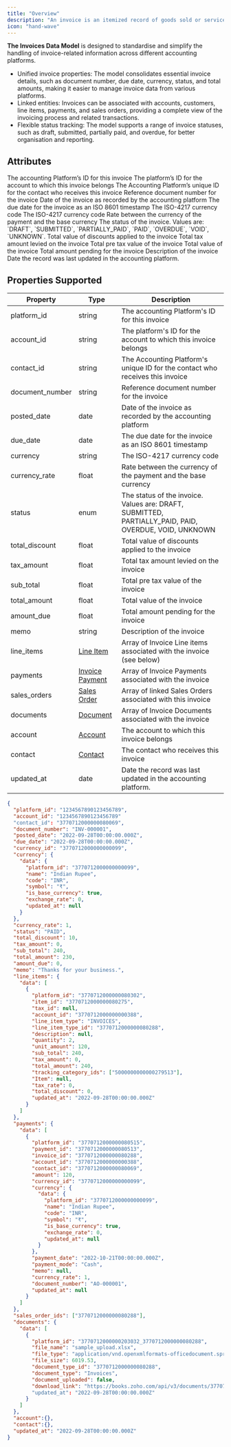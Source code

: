 ```yaml
---
title: "Overview"
description: "An invoice is an itemized record of goods sold or services provided to a customer."
icon: "hand-wave"
---
```


**The Invoices Data Model** is designed to standardise and simplify the handling of invoice-related information across different accounting platforms.

- Unified invoice properties: The model consolidates essential invoice details, such as document number, due date, currency, status, and total amounts, making it easier to manage invoice data from various platforms.
- Linked entities: Invoices can be associated with accounts, customers, line items, payments, and sales orders, providing a complete view of the invoicing process and related transactions.
- Flexible status tracking: The model supports a range of invoice statuses, such as draft, submitted, partially paid, and overdue, for better organisation and reporting.

## Attributes

<ResponseField name="platform_id" type="string" required>
  The accounting Platform’s ID for this invoice
</ResponseField>

<ResponseField name="account_id" type="string" required>
  The platform’s ID for the account to which this invoice belongs
</ResponseField>

<ResponseField name="contact_id" type="string" required>
  The Accounting Platform’s unique ID for the contact who receives this invoice
</ResponseField>

<ResponseField name="document_number" type="string" required>
  Reference document number for the invoice
</ResponseField>

<ResponseField name="posted_date" type="date" required>
  Date of the invoice as recorded by the accounting platform
</ResponseField>

<ResponseField name="due_date" type="date" required>
  The due date for the invoice as an ISO 8601 timestamp
</ResponseField>

<ResponseField name="currency_id" type="string" required>
  The ISO-4217 currency code
</ResponseField>

<ResponseField name="currency" type="string" required>
  The ISO-4217 currency code
</ResponseField>

<ResponseField name="currency_rate" type="float" required>
  Rate between the currency of the payment and the base currency
</ResponseField>

<ResponseField name="status" type="enum" required>
  The status of the invoice. Values are: `DRAFT`, `SUBMITTED`, `PARTIALLY_PAID`, `PAID`, `OVERDUE`, `VOID`, `UNKNOWN`.
</ResponseField>

<ResponseField name="total_discount" type="float" required>
  Total value of discounts applied to the invoice
</ResponseField>

<ResponseField name="tax_amount" type="float" required>
  Total tax amount levied on the invoice
</ResponseField>

<ResponseField name="sub_total" type="float" required>
  Total pre tax value of the invoice
</ResponseField>

<ResponseField name="total_amount" type="float" required>
  Total value of the invoice
</ResponseField>

<ResponseField name="amount_due" type="float" required>
  Total amount pending for the invoice
</ResponseField>

<ResponseField name="memo" type="string" required>
  Description of the invoice
</ResponseField>

<ResponseField name="line_items" type="Line Item" required>
  <Expandable title="properties">
    <ResponseField name="data" type="Object" required>
      <Expandable title="properties">
        <Snippet file="line_items_snippeet.mdx" />
      </Expandable>
    </ResponseField>
  </Expandable>
</ResponseField>

<ResponseField name="payments" type="Invoice Payment" required>
  <Expandable title="properties">
    <ResponseField name="data" type="Object" required>
      <Expandable title="properties">
        <Snippet file="invoice_payment.mdx" />
      </Expandable>
    </ResponseField>
  </Expandable>
</ResponseField>

<ResponseField name="sales_orders" type="Sales Order" required>
  <Expandable title="properties">
    <Snippet file="sales_order_snippet.mdx" />
  </Expandable>
</ResponseField>

<ResponseField name="documents" type="Document" required>
  <Expandable title="properties">
    <ResponseField name="data" type="Object" required>
      <Expandable title="properties">
        <Snippet file="documents_snippet.mdx" />
      </Expandable>
    </ResponseField>
  </Expandable>
</ResponseField>

<ResponseField name="account" type="Account" required>
  <Expandable title="properties">
    <ResponseField name="data" type="Object" required>
      <Expandable title="properties">
        <Snippet file="accounts_snippets.mdx" />
      </Expandable>
    </ResponseField>
  </Expandable>
</ResponseField>

<ResponseField name="contact" type="Contact" required>
  <Expandable title="properties">
    <ResponseField name="data" type="Object" required>
      <Expandable title="properties">
        <Snippet file="contact_snippet.mdx" />
      </Expandable>
    </ResponseField>
  </Expandable>
</ResponseField>

<ResponseField name="updated_at" type="date" required>
  Date the record was last updated in the accounting platform.
</ResponseField>

## Properties Supported

| Property        | Type                                      | Description                                                                                           |
| --------------- | ----------------------------------------- | ----------------------------------------------------------------------------------------------------- |
| platform_id     | string                                    | The accounting Platform's ID for this invoice                                                         |
| account_id      | string                                    | The platform's ID for the account to which this invoice belongs                                       |
| contact_id      | string                                    | The Accounting Platform's unique ID for the contact who receives this invoice                         |
| document_number | string                                    | Reference document number for the invoice                                                             |
| posted_date     | date                                      | Date of the invoice as recorded by the accounting platform                                            |
| due_date        | date                                      | The due date for the invoice as an ISO 8601 timestamp                                                 |
| currency        | string                                    | The ISO-4217 currency code                                                                            |
| currency_rate   | float                                     | Rate between the currency of the payment and the base currency                                        |
| status          | enum                                      | The status of the invoice. Values are: DRAFT, SUBMITTED, PARTIALLY_PAID, PAID, OVERDUE, VOID, UNKNOWN |
| total_discount  | float                                     | Total value of discounts applied to the invoice                                                       |
| tax_amount      | float                                     | Total tax amount levied on the invoice                                                                |
| sub_total       | float                                     | Total pre tax value of the invoice                                                                    |
| total_amount    | float                                     | Total value of the invoice                                                                            |
| amount_due      | float                                     | Total amount pending for the invoice                                                                  |
| memo            | string                                    | Description of the invoice                                                                            |
| line_items      | [Line Item](/docs/line-items)             | Array of Invoice Line items associated with the invoice (see below)                                   |
| payments        | [Invoice Payment](/docs/invoice-payments) | Array of Invoice Payments associated with the invoice                                                 |
| sales_orders    | [Sales Order](/docs/sales-orders)         | Array of linked Sales Orders associated with this invoice                                             |
| documents       | [Document](/docs/documents)               | Array of Invoice Documents associated with the invoice                                                |
| account         | [Account](/docs/accounts)                 | The account to which this invoice belongs                                                             |
| contact         | [Contact](/docs/contacts)                 | The contact who receives this invoice                                                                 |
| updated_at      | date                                      | Date the record was last updated in the accounting platform.                                          |

<ResponseExample name="The Bank Transaction Object" >

```json The Bank Transaction Object
{
  "platform_id": "1234567890123456789",
  "account_id": "1234567890123456789"
  "contact_id": "3770712000000080069",
  "document_number": "INV-000001",
  "posted_date": "2022-09-28T00:00:00.000Z",
  "due_date": "2022-09-28T00:00:00.000Z",
  "currency_id": "3770712000000000099",
  "currency": {
    "data": {
      "platform_id": "3770712000000000099",
      "name": "Indian Rupee",
      "code": "INR",
      "symbol": "₹",
      "is_base_currency": true,
      "exchange_rate": 0,
      "updated_at": null
    }
  },
  "currency_rate": 1,
  "status": "PAID",
  "total_discount": 10,
  "tax_amount": 0,
  "sub_total": 240,
  "total_amount": 230,
  "amount_due": 0,
  "memo": "Thanks for your business.",
  "line_items": {
    "data": [
      {
        "platform_id": "3770712000000080302",
        "item_id": "3770712000000080275",
        "tax_id": null,
        "account_id": "3770712000000000388",
        "line_item_type": "INVOICES",
        "line_item_type_id": "3770712000000080288",
        "description": null,
        "quantity": 2,
        "unit_amount": 120,
        "sub_total": 240,
        "tax_amount": 0,
        "total_amount": 240,
        "tracking_category_ids": ["5000000000000279513"],
        "Item": null,
        "tax_rate": 0,
        "total_discount": 0,
        "updated_at": "2022-09-28T00:00:00.000Z"
      }
    ]
  },
  "payments": {
    "data": [
      {
        "platform_id": "3770712000000080515",
        "payment_id": "3770712000000080513",
        "invoice_id": "3770712000000080288",
        "account_id": "3770712000000000388",
        "contact_id": "3770712000000080069",
        "amount": 120,
        "currency_id": "3770712000000000099",
        "currency": {
          "data": {
            "platform_id": "3770712000000000099",
            "name": "Indian Rupee",
            "code": "INR",
            "symbol": "₹",
            "is_base_currency": true,
            "exchange_rate": 0,
            "updated_at": null
          }
        },
        "payment_date": "2022-10-21T00:00:00.000Z",
        "payment_mode": "Cash",
        "memo": null,
        "currency_rate": 1,
        "document_number": "AO-000001",
        "updated_at": null
      }
    ]
  },
  "sales_order_ids": ["3770712000000080288"],
  "documents": {
    "data": [
      {
        "platform_id": "3770712000000203032_3770712000000080288",
        "file_name": "sample_upload.xlsx",
        "file_type": "application/vnd.openxmlformats-officedocument.spreadsheetml.sheet",
        "file_size": 6019.53,
        "document_type_id": "3770712000000080288",
        "document_type": "Invoices",
        "document_uploaded": false,
        "download_link": "https://books.zoho.com/api/v3/documents/3770712000000203032_3770712000000080288"
        "updated_at": "2022-09-28T00:00:00.000Z"
      }
    ]
  },
  "account":{},
  "contact":{},
  "updated_at": "2022-09-28T00:00:00.000Z"
}
```

</ResponseExample>
